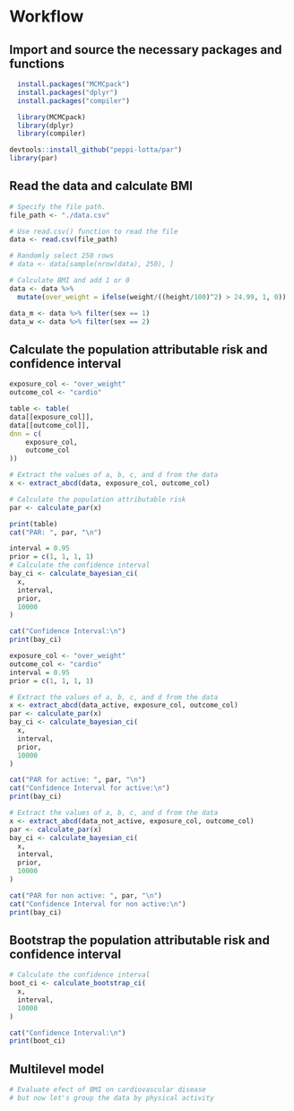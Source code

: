 # Workflow

## Import and source the necessary packages and functions

```r
  install.packages("MCMCpack")
  install.packages("dplyr")
  install.packages("compiler")
```

```r
  library(MCMCpack)
  library(dplyr)
  library(compiler)
```

```r
devtools::install_github("peppi-lotta/par")
library(par)
```

## Read the data and calculate BMI

```r
# Specify the file path.
file_path <- "./data.csv"

# Use read.csv() function to read the file
data <- read.csv(file_path)

# Randomly select 250 rows
# data <- data[sample(nrow(data), 250), ]

# Calculate BMI and add 1 or 0
data <- data %>%
  mutate(over_weight = ifelse(weight/((height/100)^2) > 24.99, 1, 0))

data_m <- data %>% filter(sex == 1)
data_w <- data %>% filter(sex == 2)
```

## Calculate the population attributable risk and confidence interval

```r
exposure_col <- "over_weight"
outcome_col <- "cardio"

table <- table(
data[[exposure_col]],
data[[outcome_col]],
dnn = c(
    exposure_col,
    outcome_col
))

# Extract the values of a, b, c, and d from the data
x <- extract_abcd(data, exposure_col, outcome_col)

# Calculate the population attributable risk
par <- calculate_par(x)

print(table)
cat("PAR: ", par, "\n")
```

```r
interval = 0.95
prior = c(1, 1, 1, 1)
# Calculate the confidence interval
bay_ci <- calculate_bayesian_ci(
  x,
  interval,
  prior,
  10000
)

cat("Confidence Interval:\n")
print(bay_ci)
```

```r
exposure_col <- "over_weight"
outcome_col <- "cardio"
interval = 0.95
prior = c(1, 1, 1, 1)

# Extract the values of a, b, c, and d from the data
x <- extract_abcd(data_active, exposure_col, outcome_col)
par <- calculate_par(x)
bay_ci <- calculate_bayesian_ci(
  x,
  interval,
  prior,
  10000
)

cat("PAR for active: ", par, "\n")
cat("Confidence Interval for active:\n")
print(bay_ci)

# Extract the values of a, b, c, and d from the data
x <- extract_abcd(data_not_active, exposure_col, outcome_col)
par <- calculate_par(x)
bay_ci <- calculate_bayesian_ci(
  x,
  interval,
  prior,
  10000
)

cat("PAR for non active: ", par, "\n")
cat("Confidence Interval for non active:\n")
print(bay_ci)
```

## Bootstrap the population attributable risk and confidence interval

```r
# Calculate the confidence interval
boot_ci <- calculate_bootstrap_ci(
  x,
  interval,
  10000
)

cat("Confidence Interval:\n")
print(boot_ci)
```

## Multilevel model

```r
# Evaluate efect of BMI on cardiovascular disease
# but now let's group the data by physical activity

```

